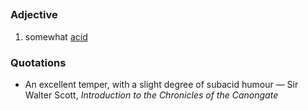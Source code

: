 =={{en}}==
===Adjective===
# somewhat [[acid]]
===Quotations===
* An excellent temper, with a slight degree of subacid humour &mdash; Sir Walter Scott, ''Introduction to the Chronicles of the Canongate''